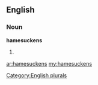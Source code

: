 ==English==

===Noun===
'''hamesuckens'''

# {{plural of|[[hamesucken]]}}

[[Category:English plurals]]

[[ar:hamesuckens]]
[[my:hamesuckens]]